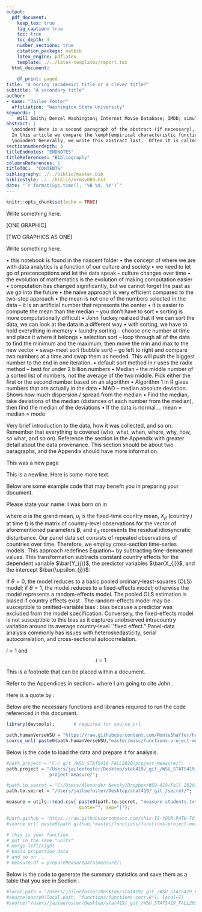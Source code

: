 ```yaml
---
output:
  pdf_document:
    keep_tex: true
    fig_caption: true
    toc: true
    toc_depth: 3 
    number_sections: true
    citation_package: natbib
    latex_engine: pdflatex
    template: ./../latex-templates/report.tex
  html_document:
    
    df_print: paged
title: "A boring (academic) title or a clever title?"
subtitle: "A secondary title"
author: 
- name: "Jailee Foster"
  affiliation: "Washington State University"
keywords: |
    Will Smith; Denzel Washington; Internet Movie Database; IMDb; simulated critical points
abstract: |
  \noindent Here is a second paragraph of the abstract (if necessary), and with the pipe notation it doesn't break. Notice it still needs to be indented. \vspace{0.25in}
  In this article we compare the \emph{empirical characteristic function} \citep{Tukey:1977, Becker:1988} to a \emph{moment-generating-functional form} to compute the proportion of hypotheses $m$ that are rejected under the null hypothesis. \vspace{0.25in}
  \noindent Generally, we write this abstract last.  Often it is called the executive summary. It should succinctly summarize the entire document.  You can include references such as this one to the Appendices section \ref{sec:appendix} if necessary.
sectionnumberdepth: 3
titleEndnotes: "ENDNOTES"
titleReferences: "Bibliography"
columnsReferences: 1
titleTOC:  "CONTENTS"
bibliography: ./../biblio/master.bib
bibliostyle: ./../biblio/ormsv080.bst
date: "`r format(Sys.time(), '%B %d, %Y')`"
---
```


```r
knitr::opts_chunk$set(echo = TRUE)
```

\section{Introduction}
\label{sec:intro}

Write something here.

[ONE GRAPHIC]



[TWO GRAPHICS AS ONE]


Write something here.


\section{Research Question:  What is my primary question}
\label{sec:rq}


\subsection{What is my secondary question}
\label{sec:rq2}


\subsection{What is my other secondary question}
\label{sec:rq3}

•	this notebook is found in the nascent folder
•	the concept of where we are with data analytics is a function of our culture and society
•	we need to let go of preconceptions and let the data speak – culture changes over time
•	the evolution of mathematics is the evolution of making computation easier
•	computation has changed significantly, but we cannot forget the past as we go into the future
•	the naïve approach is very efficient compared to the two-step approach
•	the mean is not one of the numbers selected in the data – it is an artificial number that represents the center
•	it is easier to compute the mean than the median – you don’t have to sort
•	sorting is more computationally difficult
•	John Tuckey realized that if we can sort the data, we can look at the data in a different way
•	with sorting, we have to hold everything in memory
•	laundry sorting – choose one number at time and place it where it belongs
•	selection sort – loop through all of the data to find the minimum and the maximum, then move the min and max to the new vector
•	swap-meet sort (bubble sort) – go left to right and compare two numbers at a time and swap them as needed. This will push the biggest number to the end in one iteration. 
•	default sort method in r uses the radix method – best for under 2 billion numbers
•	Median – the middle number of a sorted list of numbers, not the average of the two middle. Pick either the first or the second number based on an algorithm
•	Algorithm 1 in R gives numbers that are actually in the data
•	MAD – median absolute deviation. Shows how much dispersion / spread from the median
•	Find the median, take deviations of the median (distances of each number from the median), then find the median of the deviations
•	If the data is normal…. mean = median = mode


\section{Data Description}
\label{sec:data}

Very brief introduction to the data, how it was collected, and so on.  Remember that everything is covered (who, what, when, where, why, how, so what, and so on).  Reference the section in the Appendix with greater detail about the data provenance.  This section should be about two paragraphs, and the Appendix should have more information.

\subsection{Summary of Sample}
\label{sec:data-sample}


\subsection{Summary Statistics of Data}
\label{sec:data-summary}


\section{Key Findings}
\label{sec:findings}


\section{Conclusion}
\label{sec:conclusion}



























\newpage
This was a new page

This is a newline. \newline  Here is some more text.



Below are some example code that may benefit you in preparing your document. \newline


\vspace{0.25in}
\noindent Please state your name: \hrulefill \newline
I was born on \hrulefill in \hrulefill
\vspace{0.25in}




\begin{equation}
\label{eq:my-model}
	Y_{jt} = \alpha + \bm{\beta}X_{jt} + \upsilon_{j}  + \varepsilon_{jt} ,
\end{equation}

\noindent where $\alpha$ is the grand mean, $\upsilon_{j}$ is the fixed-time country mean, $X_{jt}$ (country $j$ at time $t$) is the matrix of country-level observations for the vector of aforementioned parameters $\bm{\beta}$, and $\varepsilon_{jt}$ represents the residual idiosyncratic disturbance.  Our panel data set consists of repeated observations of countries over time.  Therefore, we employ cross-section time-series models.  This approach redefines Equation~\ref{eq:my-model} by subtracting time-demeaned values.  This \emph{within} transformation subtracts constant country effects for the dependent variable $\bar{Y_{j}}$, the predictor variables $\bar{X_{j}}$, and the intercept $\bar{\upsilon_{j}}$:

\begin{equation}
\label{eq:my-random}
	(Y_{jt} - \theta \bar{Y_{j}}) = (1-\theta)\alpha + \bm{\beta}(X_{jt} - \bar{X_{j}}) +  (\upsilon_{jt} - \theta \bar{\upsilon_{j}})  ,
\end{equation}

\noindent If $\theta = 0$, the model reduces to a basic pooled ordinary-least-squares (OLS) model; if $\theta = 1$, the model reduces to a fixed-effects model; otherwise the model represents a random-effects model.  The pooled OLS estimation is biased if country effects exist  \citep{Hsiao:2003}.  The random-effects model may be susceptible to omitted-variable bias \citep{Wooldridge:2006}:  bias because a predictor was excluded from the model specification.   Conversely, the fixed-effects model is not susceptible to this bias as it captures unobserved intracountry variation around its average country-level ``fixed effect."  Panel-data analysis commonly has issues with heteroskedasticity, serial autocorrelation, and cross-sectional autocorrelation.   





\vspace{0.5in}

$i=1$ and $$i = 1$$

\vspace{0.5in}




\begin{tabular}{ c c c c c}
  1 & 2 & 3 & 4 & 5 \\
  \hline
  6 & 7 & 8 & 9 & 10
\end{tabular}

\vspace{0.5in}




<!-- \begin{figure}[!ht] -->
<!-- %% figures have hrule, tables have hline -->
<!-- 	\hrule -->
<!-- 	\caption{ \textbf{Conceptual Model} } -->
<!-- 	\begin{center} -->
<!-- 	    \scalebox{1.00}{	\includegraphics[trim = 0 0 0 0,clip,width=\textwidth]{figures/conceptual-model-v4.pdf} } -->
<!-- 	\end{center} -->
<!-- 	\label{fig:conceptual-model} -->
<!-- 	\hrule -->
<!-- \end{figure} -->


<!-- See Figure \ref{fig:conceptual-model}. -->

\newpage

This is a footnote\footnote{This is a footnote that can be really long.  \newline You can have multiple paragraphs in the footnote.  You can have \underline{underline} or \textbf{bold} or \emph{italics}.  You can even have a math equation inline. \newline In this section, we review the regression results to summarize our findings.  First, we examine each model for significance, and conclude the hypothesized models fit well with the data.  Second, we conclude that the fixed country effects represent consistent and unbiased parameter estimates.  Third, with the use of the \citet{Driscoll:1998} robust standard errors, we adjust any variance bias to ascertain the significance of these consistent estimates.  Therefore, we are able to make inferences about the hypotheses using our model estimates.  For ease of interpretation across these 12 models, we introduce $\betaSH{{ \ \ }M1}{Total}{1}$ as notation to refer to parameter estimate $\hat{\beta}_{1}$ (HDI) for the Total Sample and (M1) Model 1:  Main Effects.  We proceed by reporting findings for the total sample. \newline The footnotes are automatically converted to "endnotes" and will be included at the end of the document.  It will finish when you have that outer brace like this.} that can be placed within a document.

\vspace{1.5in}


Refer to the Appendices in section~\ref{sec:appendix} where I am going to cite John \citep[pp. 2-3]{Tukey:1962}. 


Here is a quote by \citet[pp. 2-3]{Tukey:1962}:

\begin{quote}
For a long time I have thought I was a statistician, interested in inferences from the particular to the general.  But as I have watched mathematical statistics evolve, I have had to cause to wonder and to doubt. [...] All in all, I have come to feel that my central interest is in \emph{data analysis}, which I take to include among other things: procedures for analyzing data, techniques for interpreting the results of such procedures, ways of planning the gathering of data to make its analysis easier, more precise or more accurate, and all the machinery and results of (mathematical) statistics which apply to analyzing the data.

Large parts of data analysis are inferential in the sample-to-population sense, but these are only parts, not the whole.  Large parts of data analysis are incisive, laying bare indications which we could not perceive by simple and direct examination of the raw data, but these too are only parts, not the whole.  Some parts of data analysis, as the term is her stretch beyond its philology, are allocation, in the sense that they guide us in the distribution of effort and other valuable considerations in observation, experimentation, or analysis.  Data analysis is a larger and more varied field than inference, or incisive procedures, or allocation.

Statistics has contributed much to data analysis.  In the future it can, and in my view should, contribute more.  For such contributions to exist, and be valuable, it is not necessary that they be direct.  They need not provide new techniques, or better tables for old techniques, in order to influence the practice of data analysis.
\end{quote}








\newpage

<!-- \input{tables/measure-table-final} -->

























\newpage
\section{APPENDICES}
\label{sec:appendix}


\subsection{Data Provenance}
\label{sec:appendix-data-provenance}

\newpage
\subsubsection{Data Collection Handout}
\label{sec:appendix-data-handout}

<!-- \begin{figure}[!ht] -->
<!-- 	\hrule -->
<!-- 	\caption{ \textbf{Handout Page 1} } -->
<!-- 	\begin{center} -->
<!-- 	    \scalebox{1.00}{	\includegraphics[trim = 0 0 0 0,clip,width=0.85\textwidth]{pdfs/handout1.pdf} } -->
<!-- 	\end{center} -->
<!-- 	\label{fig:handout-1} -->
<!-- 	\hrule -->
<!-- \end{figure} -->


<!-- \newpage -->

<!-- \begin{figure}[!ht] -->
<!-- 	\hrule -->
<!-- 	\caption{ \textbf{Handout Page 2} } -->
<!-- 	\begin{center} -->
<!-- 	    \scalebox{1.00}{	\includegraphics[trim = 0 0 0 0,clip,width=0.85\textwidth]{pdfs/handout2.pdf} } -->
<!-- 	\end{center} -->
<!-- 	\label{fig:handout-2} -->
<!-- 	\hrule -->
<!-- \end{figure} -->

<!-- \newpage -->


<!-- \begin{figure}[!ht] -->
<!--     \begin{subfigure}[h]{0.5\textwidth} -->
<!--     \centering -->
<!--     %  trim={<left> <lower> <right> <upper>} -->
<!--     % https://shantoroy.com/latex/add-subfig-in-latex/ -->
<!--             \includegraphics[trim = 0 0 11.25cm 0,clip,scale=1]{figures/Vitruvian.pdf} -->
<!--         \caption{ \citet{Thomas:2020} discuss this. } -->
<!--         \label{fig:sub-first} -->
<!--     \end{subfigure} -->
<!--     \begin{subfigure}[h]{0.5\textwidth} -->
<!--     \centering -->
<!--         \includegraphics[trim = 11.25cm 0 0 0,clip,scale=1]{figures/Vitruvian.pdf} -->
<!--             \caption{Schnitt realer Sensor \citep{Thomas:2020}} -->
<!--         \label{fig:sub-second} -->
<!--     \end{subfigure} -->
<!--     \vspace{2.5mm} -->
<!--     \hrule -->
<!--     \vspace{2.5mm} -->
<!--         \caption{\textbf{ Der Sensor in Theorie und Verwirklichung... caption at bottom instead? }  I can write a really long caption if I want. \newline This is using "crop" to include one image and trim it to appear as two.  Likely you will have two separate images if you use this option, so you would set the trim parameters all equal to 0.  \newline   This figure has subfigures which each also have a possible caption.   } -->
<!--         \label{fig:combined} -->
<!--     \vspace{-2.5mm} -->
<!--     \hrule -->
<!-- \end{figure} -->


\newpage

\subsection{Preparing the Report Workspace as a subsection}
\label{sec:appendix-setup}

\subsubsection{Preparing the Report Workspace as a subsubsection}
\label{sec:appendix-setup2}

\paragraph{Preparing the Report Workspace as a paragraph}
\label{sec:appendix-setup3}

\subparagraph{Preparing the Report Workspace as a subparagrah}
\label{sec:appendix-setup4}

Below are the necessary functions and libraries required to run the code referenced in this document.

```r
library(devtools);       # required for source_url

path.humanVerseWSU = "https://raw.githubusercontent.com/MonteShaffer/humanVerseWSU/"
source_url( paste0(path.humanVerseWSU,"master/misc/functions-project-measure.R") );

```

Below is the code to load the data and prepare it for analysis.

```r

#path.project = "C:/_git_/WSU_STATS419_FALL2020/project-measure/";
path.project = "/Users/jaileefoster/Desktop/stat419/_git_/WSU_STATS419_FALL2020/
                project-measure/";

#path.to.secret = "C:/Users/Alexander Nevsky/Dropbox/WSU-419/Fall 2020/__student_access__/_SECRET_/";
path.to.secret = "/Users/jaileefoster/Desktop/stat419/_git_/secret/";

measure = utils::read.csv( paste0(path.to.secret, "measure-students.txt"), header=TRUE, 
                           quote="", sep="|");

#path.github = "https://raw.githubusercontent.com/this-IS-YOUR-PATH-TO-GITHUB/";
#source_url( paste0(path.github,"master/functions/functions-project-measure.R") );

# this is your function
# put in the same "units"
# merge left/right
# build proportion data
# and so on ... 
# measure.df = prepareMeasureData(measure);

```


Below is the code to generate the summary statistics and save them as a table that you see in Section \ref{}.

```r

#local.path = "/Users/jaileefoster/Desktop/stat419/_git_/WSU_STATS419_FALL2020/";
#source(paste0(local.path, "functions/functions-corr.R"), local=T)
#source("/Users/jaileefoster/Desktop/stat419/_git_/WSU_STATS419_FALL2020/functions/")

```






